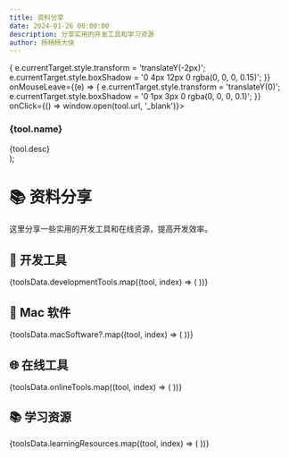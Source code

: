 ```yaml
---
title: 资料分享
date: 2024-01-26 00:00:00
description: 分享实用的开发工具和学习资源
author: 杨杨杨大侠
---
```



  <div style={{
    padding: '1rem',
    border: '1px solid #e5e7eb',
    borderRadius: '8px',
    background: '#ffffff',
    boxShadow: '0 1px 3px 0 rgba(0, 0, 0, 0.1)',
    transition: 'all 0.2s ease',
    cursor: 'pointer'
  }}
  onMouseEnter={(e) => {
    e.currentTarget.style.transform = 'translateY(-2px)';
    e.currentTarget.style.boxShadow = '0 4px 12px 0 rgba(0, 0, 0, 0.15)';
  }}
  onMouseLeave={(e) => {
    e.currentTarget.style.transform = 'translateY(0)';
    e.currentTarget.style.boxShadow = '0 1px 3px 0 rgba(0, 0, 0, 0.1)';
  }}
  onClick={() => window.open(tool.url, '_blank')}>
    <h3 style={{ margin: 0, fontSize: '0.9rem', fontWeight: '600', color: '#1f2937', marginBottom: '0.5rem' }}>
      {tool.name}
    </h3>
    <div style={{ fontSize: '0.75rem', color: '#6b7280' }}>
      {tool.desc}
    </div>
  </div>
);

# 📚 资料分享

<div style={{
  padding: '1.5rem',
  background: 'linear-gradient(135deg, #667eea 0%, #764ba2 100%)',
  borderRadius: '12px',
  color: '#ffffff',
  marginBottom: '3rem'
}}>
  <div style={{ fontSize: '0.95rem', lineHeight: '1.6' }}>
    这里分享一些实用的开发工具和在线资源，提高开发效率。
  </div>
</div>

## 🔧 开发工具

<div style={{ 
  display: 'grid', 
  gridTemplateColumns: 'repeat(auto-fit, minmax(200px, 1fr))', 
  gap: '1rem',
  marginBottom: '2rem'
}}>
  {toolsData.developmentTools.map((tool, index) => (
    <ToolCard key={index} tool={tool} />
  ))}
</div>

## 🍎 Mac 软件

<div style={{ 
  display: 'grid', 
  gridTemplateColumns: 'repeat(auto-fit, minmax(200px, 1fr))', 
  gap: '1rem',
  marginBottom: '2rem'
}}>
  {toolsData.macSoftware?.map((tool, index) => (
    <ToolCard key={index} tool={tool} />
  ))}
</div>

## 🌐 在线工具

<div style={{ 
  display: 'grid', 
  gridTemplateColumns: 'repeat(auto-fit, minmax(200px, 1fr))', 
  gap: '1rem',
  marginBottom: '2rem'
}}>
  {toolsData.onlineTools.map((tool, index) => (
    <ToolCard key={index} tool={tool} />
  ))}
</div>

## 📚 学习资源

<div style={{ 
  display: 'grid', 
  gridTemplateColumns: 'repeat(auto-fit, minmax(200px, 1fr))', 
  gap: '1rem'
}}>
  {toolsData.learningResources.map((tool, index) => (
    <ToolCard key={index} tool={tool} />
  ))}
</div>